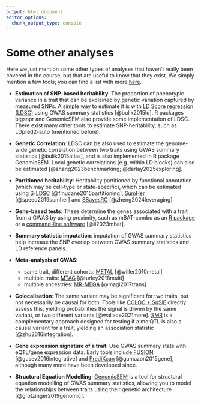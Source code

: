 ```yaml
---
output: html_document
editor_options: 
  chunk_output_type: console
---
```


# Some other analyses

Here we just mention some other types of analyses that haven't really been covered in the course, but that are useful to know that they exist. We simply mention a few tools; you can find a list with more [here](https://github.com/MichelNivard/awesome-complex-trait-genetics).

- **Estimation of SNP-based heritability**: The proportion of phenotypic variance in a trait that can be explained by genetic variation captured by measured SNPs. A simple way to estimate it is with [LD Score regression (LDSC)](https://github.com/bulik/ldsc/wiki/Heritability-and-Genetic-Correlation) using GWAS summary statistics [@bulik2015ld]. R packages bigsnpr and GenomicSEM also provide some implementation of LDSC. There exist many other tools to estimate SNP-heritability, such as LDpred2-auto (mentioned before).

- **Genetic Correlation**: LDSC can be also used to estimate the genome-wide genetic correlation between two traits using GWAS summary statistics [@bulik2015atlas], and is also implemented in R package GenomicSEM. Local genetic correlations (e.g. within LD blocks) can also be estimated [@zhang2023benchmarking; @darlay2025exploring].

- **Partitioned heritability**: Heritability partitioned by functional annotation (which may be cell-type or state-specific), which can be estimated using [S-LDSC](https://github.com/bulik/ldsc/wiki/Partitioned-Heritability) [@finucane2015partitioning], [SumHer](https://dougspeed.com/heritability-enrichments/) [@speed2019sumher] and [SBayesRC](https://github.com/zhilizheng/SBayesRC) [@zheng2024leveraging].

- **Gene-based tests**: These determine the genes associated with a trait from a GWAS by using proximity, such as mBAT-combo as an [R package](https://github.com/Share-AL-work/mBAT.combo) or a [command-line software](https://yanglab.westlake.edu.cn/software/gcta/#mBAT-combo) [@li2023mbat].

- **Summary statistic imputation**: imputation of GWAS summary statistics help increase the SNP overlap between GWAS summary statistics and LD reference panels.

- **Meta-analysis of GWAS**:
  - same trait, different cohorts: [METAL](https://github.com/statgen/METAL) [@willer2010metal]
  - multiple traits: [MTAG](https://github.com/JonJala/mtag) [@turley2018multi]
  - multiple ancestries: [MR-MEGA](https://genomics.ut.ee/en/tools) [@magi2017trans]

- **Colocalisation**: The same variant may be significant for two traits, but not necessarily be causal for both. Tools like [COLOC + SuSiE](https://chr1swallace.github.io/coloc/articles/a06_SuSiE.html) directly assess this, yielding probabilities the signal is driven by the same variant, or two different variants [@wallace2021more]. [SMR](https://yanglab.westlake.edu.cn/software/smr/#SMR&HEIDIanalysis) is a complementary approach designed for testing if a molQTL is also a causal variant for a trait, yielding an association statistic [@zhu2016integration].

- **Gene expression signature of a trait**: Use GWAS summary stats with eQTL/gene expression data. Early tools include [FUSION](https://github.com/gusevlab/fusion_twas) [@gusev2016integrative] and [PrediXcan](https://github.com/hakyimlab/MetaXcan) [@gamazon2015gene], although many more have been developed since.

- **Structural Equation Modelling**: [GenomicSEM](https://github.com/GenomicSEM/GenomicSEM/wiki) is a tool for structural equation modelling of GWAS summary statistics, allowing you to model the relationships between traits using their genetic architecture [@grotzinger2019genomic].
